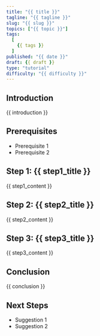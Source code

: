 ```yaml
---
title: "{{ title }}"
tagline: "{{ tagline }}"
slug: "{{ slug }}"
topics: ["{{ topic }}"]
tags:
  [
    {{ tags }}
  ]
published: "{{ date }}"
draft: {{ draft }}
type: "tutorial"
difficulty: "{{ difficulty }}"
---
```


## Introduction

{{ introduction }}

## Prerequisites

- Prerequisite 1
- Prerequisite 2

## Step 1: {{ step1_title }}

{{ step1_content }}

## Step 2: {{ step2_title }}

{{ step2_content }}

## Step 3: {{ step3_title }}

{{ step3_content }}

## Conclusion

{{ conclusion }}

## Next Steps

- Suggestion 1
- Suggestion 2 